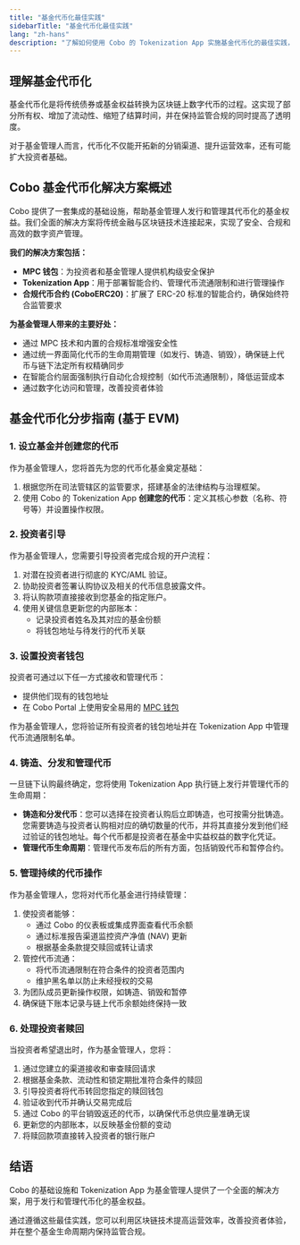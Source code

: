 ```yaml
---
title: "基金代币化最佳实践"
sidebarTitle: "基金代币化最佳实践"
lang: "zh-hans"
description: "了解如何使用 Cobo 的 Tokenization App 实施基金代币化的最佳实践，覆盖从基金设立到投资者赎回的全流程。"
---
```


## 理解基金代币化

基金代币化是将传统债券或基金权益转换为区块链上数字代币的过程。这实现了部分所有权、增加了流动性、缩短了结算时间，并在保持监管合规的同时提高了透明度。

对于基金管理人而言，代币化不仅能开拓新的分销渠道、提升运营效率，还有可能扩大投资者基础。

## Cobo 基金代币化解决方案概述

Cobo 提供了一套集成的基础设施，帮助基金管理人发行和管理其代币化的基金权益。我们全面的解决方案将传统金融与区块链技术连接起来，实现了安全、合规和高效的数字资产管理。

**我们的解决方案包括：**
- **MPC 钱包**：为投资者和基金管理人提供机构级安全保护
- **Tokenization App**：用于部署智能合约、管理代币流通限制和进行管理操作
- **合规代币合约 (CoboERC20)**：扩展了 ERC-20 标准的智能合约，确保始终符合监管要求

**为基金管理人带来的主要好处：**
- 通过 MPC 技术和内置的合规标准增强安全性
- 通过统一界面简化代币的生命周期管理（如发行、铸造、销毁），确保链上代币与链下法定所有权精确同步
- 在智能合约层面强制执行自动化合规控制（如代币流通限制），降低运营成本
- 通过数字化访问和管理，改善投资者体验

## 基金代币化分步指南 (基于 EVM)

### 1. 设立基金并创建您的代币

作为基金管理人，您将首先为您的代币化基金奠定基础：

1. 根据您所在司法管辖区的监管要求，搭建基金的法律结构与治理框架。
2. 使用 Cobo 的 Tokenization App **创建您的代币**：定义其核心参数（名称、符号等）并设置操作权限。

### 2. 投资者引导

作为基金管理人，您需要引导投资者完成合规的开户流程：

1. 对潜在投资者进行彻底的 KYC/AML 验证。
2. 协助投资者签署认购协议及相关的代币信息披露文件。
3. 将认购款项直接接收到您基金的指定账户。
4. 使用关键信息更新您的内部账本：
   - 记录投资者姓名及其对应的基金份额
   - 将钱包地址与待发行的代币关联

### 3. 设置投资者钱包

投资者可通过以下任一方式接收和管理代币：

- 提供他们现有的钱包地址
- 在 Cobo Portal 上使用安全易用的 [MPC 钱包](/cn/portal/mpc-wallets/introduction)

作为基金管理人，您将验证所有投资者的钱包地址并在 Tokenization App 中管理代币流通限制名单。

### 4. 铸造、分发和管理代币

一旦链下认购最终确定，您将使用 Tokenization App 执行链上发行并管理代币的生命周期：

- **铸造和分发代币**：您可以选择在投资者认购后立即铸造，也可按需分批铸造。您需要铸造与投资者认购相对应的确切数量的代币，并将其直接分发到他们经过验证的钱包地址。每个代币都是投资者在基金中实益权益的数字化凭证。
- **管理代币生命周期**：管理代币发布后的所有方面，包括销毁代币和暂停合约。

### 5. 管理持续的代币操作

作为基金管理人，您将对代币化基金进行持续管理：

1. 使投资者能够：
   - 通过 Cobo 的仪表板或集成界面查看代币余额
   - 通过标准报告渠道监控资产净值 (NAV) 更新
   - 根据基金条款提交赎回或转让请求
2. 管控代币流通：
   - 将代币流通限制在符合条件的投资者范围内
   - 维护黑名单以防止未经授权的交易
3. 为团队成员更新操作权限，如铸造、销毁和暂停
4. 确保链下账本记录与链上代币余额始终保持一致

### 6. 处理投资者赎回

当投资者希望退出时，作为基金管理人，您将：

1. 通过您建立的渠道接收和审查赎回请求
2. 根据基金条款、流动性和锁定期批准符合条件的赎回
3. 引导投资者将代币转回您指定的赎回钱包
4. 验证收到代币并确认交易完成后
5. 通过 Cobo 的平台销毁返还的代币，以确保代币总供应量准确无误
6. 更新您的内部账本，以反映基金份额的变动
7. 将赎回款项直接转入投资者的银行账户

## 结语

Cobo 的基础设施和 Tokenization App 为基金管理人提供了一个全面的解决方案，用于发行和管理代币化的基金权益。

通过遵循这些最佳实践，您可以利用区块链技术提高运营效率，改善投资者体验，并在整个基金生命周期内保持监管合规。
